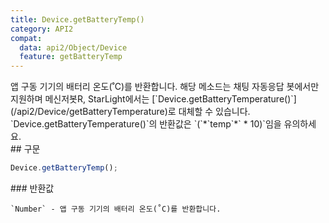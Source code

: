 ```yaml
---
title: Device.getBatteryTemp()
category: API2
compat:
  data: api2/Object/Device
  feature: getBatteryTemp
---
```


<Section>
  앱 구동 기기의 배터리 온도(˚C)를 반환합니다. 해당 메소드는 채팅 자동응답 봇에서만 지원하며 메신저봇R, StarLight에서는
  [`Device.getBatteryTemperature()`](/api2/Device/getBatteryTemperature)로 대체할 수 있습니다. `Device.getBatteryTemperature()`의
  반환값은 `(`*`temp`*` * 10)`임을 유의하세요.
</Section>
<Section>
  ## 구문

  ~~~js
  Device.getBatteryTemp();
  ~~~

  <Section>
    ### 반환값

    `Number` - 앱 구동 기기의 배터리 온도(˚C)를 반환합니다.
  </Section>
</Section>